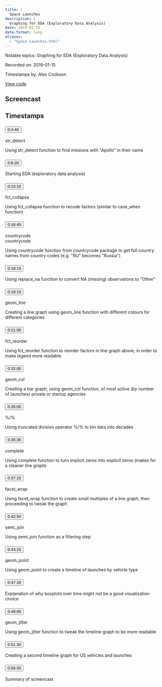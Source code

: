 ```yaml
---
title: |
  Space Launches
description: |
  Graphing for EDA (Exploratory Data Analysis)
date: 2019-01-15
date-format: long
aliases:
  - "Space Launches.html"
---
```


Notable topics: Graphing for EDA (Exploratory Data Analysis)

Recorded on: 2019-01-15

Timestamps by: Alex Cookson

[View code](https://github.com/dgrtwo/data-screencasts/blob/master/space-launches.Rmd)

## Screencast

<div id="yt-player" data-video-id="ZyPrP_Yo1BA"></div>

## Timestamps

```{=html}
<div id="topics">
  <div class="topic">
    <h3 id="ts-280">
      <button class="btn btn-link btn-timestamp" onClick="playerSkipToTimestamp(280, this)">0:4:40</button>
    </h3>
    <div class="topic_badges"><div><span class="badge-functions badge bg-info">str_detect</span></div><div></div></div>
    <div class="topic_description">
      <p>Using str_detect function to find missions with &quot;Apollo&quot; in their name</p>

    </div>
  </div>
  <div class="topic">
    <h3 id="ts-380">
      <button class="btn btn-link btn-timestamp" onClick="playerSkipToTimestamp(380, this)">0:6:20</button>
    </h3>
    <div class="topic_badges"><div></div><div></div></div>
    <div class="topic_description">
      <p>Starting EDA (exploratory data analysis)</p>

    </div>
  </div>
  <div class="topic">
    <h3 id="ts-910">
      <button class="btn btn-link btn-timestamp" onClick="playerSkipToTimestamp(910, this)">0:15:10</button>
    </h3>
    <div class="topic_badges"><div><span class="badge-functions badge bg-info">fct_collapse</span></div><div></div></div>
    <div class="topic_description">
      <p>Using fct_collapse function to recode factors (similar to case_when function)</p>

    </div>
  </div>
  <div class="topic">
    <h3 id="ts-1005">
      <button class="btn btn-link btn-timestamp" onClick="playerSkipToTimestamp(1005, this)">0:16:45</button>
    </h3>
    <div class="topic_badges"><div><span class="badge-functions badge bg-info">countrycode</span></div><div><span class="badge-packages badge bg-primary">countrycode</span></div></div>
    <div class="topic_description">
      <p>Using countrycode function from countrycode package to get full country names from country codes (e.g. &quot;RU&quot; becomes &quot;Russia&quot;)</p>

    </div>
  </div>
  <div class="topic">
    <h3 id="ts-1095">
      <button class="btn btn-link btn-timestamp" onClick="playerSkipToTimestamp(1095, this)">0:18:15</button>
    </h3>
    <div class="topic_badges"><div></div><div></div></div>
    <div class="topic_description">
      <p>Using replace_na function to convert NA (missing) observations to &quot;Other&quot;</p>

    </div>
  </div>
  <div class="topic">
    <h3 id="ts-1150">
      <button class="btn btn-link btn-timestamp" onClick="playerSkipToTimestamp(1150, this)">0:19:10</button>
    </h3>
    <div class="topic_badges"><div><span class="badge-functions badge bg-info">geom_line</span></div><div></div></div>
    <div class="topic_description">
      <p>Creating a line graph using geom_line function with different colours for different categories</p>

    </div>
  </div>
  <div class="topic">
    <h3 id="ts-1265">
      <button class="btn btn-link btn-timestamp" onClick="playerSkipToTimestamp(1265, this)">0:21:05</button>
    </h3>
    <div class="topic_badges"><div><span class="badge-functions badge bg-info">fct_reorder</span></div><div></div></div>
    <div class="topic_description">
      <p>Using fct_reorder function to reorder factors in line graph above, in order to make legend more readable</p>

    </div>
  </div>
  <div class="topic">
    <h3 id="ts-1920">
      <button class="btn btn-link btn-timestamp" onClick="playerSkipToTimestamp(1920, this)">0:32:00</button>
    </h3>
    <div class="topic_badges"><div><span class="badge-functions badge bg-info">geom_col</span></div><div></div></div>
    <div class="topic_description">
      <p>Creating a bar graph, using geom_col function, of most active (by number of launches) private or startup agencies</p>

    </div>
  </div>
  <div class="topic">
    <h3 id="ts-2105">
      <button class="btn btn-link btn-timestamp" onClick="playerSkipToTimestamp(2105, this)">0:35:05</button>
    </h3>
    <div class="topic_badges"><div><span class="badge-functions badge bg-info">%/%</span></div><div></div></div>
    <div class="topic_description">
      <p>Using truncated division operator %/% to bin data into decades</p>

    </div>
  </div>
  <div class="topic">
    <h3 id="ts-2135">
      <button class="btn btn-link btn-timestamp" onClick="playerSkipToTimestamp(2135, this)">0:35:35</button>
    </h3>
    <div class="topic_badges"><div><span class="badge-functions badge bg-info">complete</span></div><div></div></div>
    <div class="topic_description">
      <p>Using complete function to turn implicit zeros into explicit zeros (makes for a cleaner line graph)</p>

    </div>
  </div>
  <div class="topic">
    <h3 id="ts-2235">
      <button class="btn btn-link btn-timestamp" onClick="playerSkipToTimestamp(2235, this)">0:37:15</button>
    </h3>
    <div class="topic_badges"><div><span class="badge-functions badge bg-info">facet_wrap</span></div><div></div></div>
    <div class="topic_description">
      <p>Using facet_wrap function to create small multiples of a line graph, then proceeding to tweak the graph</p>

    </div>
  </div>
  <div class="topic">
    <h3 id="ts-2570">
      <button class="btn btn-link btn-timestamp" onClick="playerSkipToTimestamp(2570, this)">0:42:50</button>
    </h3>
    <div class="topic_badges"><div><span class="badge-functions badge bg-info">semi_join</span></div><div></div></div>
    <div class="topic_description">
      <p>Using semi_join function as a filtering step</p>

    </div>
  </div>
  <div class="topic">
    <h3 id="ts-2595">
      <button class="btn btn-link btn-timestamp" onClick="playerSkipToTimestamp(2595, this)">0:43:15</button>
    </h3>
    <div class="topic_badges"><div><span class="badge-functions badge bg-info">geom_point</span></div><div></div></div>
    <div class="topic_description">
      <p>Using geom_point to create a timeline of launches by vehicle type</p>

    </div>
  </div>
  <div class="topic">
    <h3 id="ts-2840">
      <button class="btn btn-link btn-timestamp" onClick="playerSkipToTimestamp(2840, this)">0:47:20</button>
    </h3>
    <div class="topic_badges"><div></div><div></div></div>
    <div class="topic_description">
      <p>Explanation of why boxplots over time might not be a good visualization choice</p>

    </div>
  </div>
  <div class="topic">
    <h3 id="ts-2880">
      <button class="btn btn-link btn-timestamp" onClick="playerSkipToTimestamp(2880, this)">0:48:00</button>
    </h3>
    <div class="topic_badges"><div><span class="badge-functions badge bg-info">geom_jitter</span></div><div></div></div>
    <div class="topic_description">
      <p>Using geom_jitter function to tweak the timeline graph to be more readable</p>

    </div>
  </div>
  <div class="topic">
    <h3 id="ts-3090">
      <button class="btn btn-link btn-timestamp" onClick="playerSkipToTimestamp(3090, this)">0:51:30</button>
    </h3>
    <div class="topic_badges"><div></div><div></div></div>
    <div class="topic_description">
      <p>Creating a second timeline graph for US vehicles and launches</p>

    </div>
  </div>
  <div class="topic">
    <h3 id="ts-3395">
      <button class="btn btn-link btn-timestamp" onClick="playerSkipToTimestamp(3395, this)">0:56:35</button>
    </h3>
    <div class="topic_badges"><div></div><div></div></div>
    <div class="topic_description">
      <p>Summary of screencast</p>

    </div>
  </div>
</div>
```
     
<script>
// 2. This code loads the IFrame Player API code asynchronously.
var tag = document.createElement("script");

tag.src = "https://www.youtube.com/iframe_api";
var firstScriptTag = document.getElementsByTagName("script")[0];
firstScriptTag.parentNode.insertBefore(tag, firstScriptTag);

// 3. This function creates an <iframe> (and YouTube player)
//    after the API code downloads.
var videoId = document.getElementById("yt-player").dataset.videoId;
var player;
function onYouTubeIframeAPIReady() {
  player = new YT.Player("yt-player", {
    height: "486",
    width: "864",
    videoId: videoId,
    playerVars: {
      "playsinline": 1
    },
    events: {
      onStateChange: function(event) {
        if (event.data == YT.PlayerState.PLAYING) {
          followTimestamps()
        }
      }
    }
  });
}

function playerSkipToTimestamp(seconds, tsElement) {
  player.seekTo(seconds, true)
  tsElement.scrollIntoView()
  document.getElementById("screencast").scrollIntoView()
}

const timestamps = Array.from(document.querySelectorAll('.topic h3[id^="ts-"]'))
  .map(el => el.id.replace('ts-', ''))

function followTimestamps() {
  if (player.getPlayerState() !== 1) {
    return
  }
  const currentTime = `${Math.floor(player.getCurrentTime())}`
  if (timestamps.includes(currentTime)) {
    const el = document.getElementById(`ts-${currentTime}`)
    if (el) {
      el.scrollIntoView()
      document.getElementById("screencast").scrollIntoView()
    }
  }
  setTimeout(followTimestamps, 1000)
}
</script>
